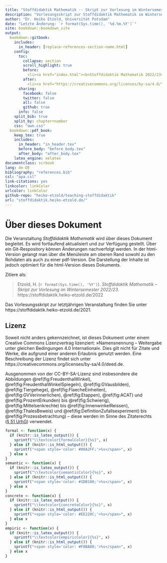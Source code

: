 ```yaml
---
title: "Stoffdidaktik Mathematik -- Skript zur Vorlesung im Wintersemester 2022/23"
description: "Vorlesungsskript zur Stoffdidaktik Mathematik im Wintersemester 2022/23 an der Universität Potsdam bei Dr. Heiko Etzold"
author: "Dr. Heiko Etzold, Universität Potsdam"
date: "Letzte Änderung: `r format(Sys.time(), '%d.%m.%Y')`"
site: bookdown::bookdown_site
output:
  bookdown::gitbook:
    includes:
      in_header: [replace-references-section-name.html]
    config:
      toc:
        collapse: section 
        scroll_highlight: true
        before: 
          <li><a href="index.html"><b>Stoffdidaktik Mathematik 2022/23</b></a></li>
        after:
          <li><a href="https://creativecommons.org/licenses/by-sa/4.0/" style="display:inline;"><img style="vertical-align:middle;" src="pictures/by-sa.png" height="20px"/></a>Heiko Etzold, 2023</li>
      sharing:
        facebook: false
        twitter: false
        all: false
        github: true
      info: false
    split_bib: true
    split_by: chapter+number
    css: "own.css"
  bookdown::pdf_book:
    keep_tex: true
    includes:
      in_header: "in_header.tex"
      before_body: "before_body.tex"
      after_body: "after_body.tex"
    latex_engine: xelatex
documentclass: scrbook
lang: de-DE
bibliography: "references.bib"
csl: "apa.csl"
link-citations: yes
linkcolor: linkColor
urlcolor: linkColor
github-repo: "heiko-etzold/teaching-stoffdidaktik"
url: "stoffdidaktik.heiko-etzold.de/"
---
```


# Über dieses Dokument {-}

Die Veranstaltung *Stoffdidaktik Mathematik* wird über dieses Dokument begleitet. Es wird fortlaufend aktualisiert und zur Verfügung gestellt. Über ein Git-Respository können Änderungen nachverfolgt werden. In der html-Version gelangt man über die Menüleiste am oberen Rand sowohl zu den Rohdaten als auch zu einer pdf-Version. Die Darstellung der Inhalte ist jedoch optimiert für die html-Version dieses Dokuments.

Zitiere als: 

<!-- > Etzold, H. (`r format(Sys.time(), '%Y')`). *Stoffdidaktik Mathematik -- Skript zur Vorlesung im Wintersemester 2022/23* (Version vom `r format(Sys.time(), '%d.%m.%Y')`). https://stoffdidaktik.heiko-etzold.de -->
> Etzold, H. (`r format(Sys.time(), '%Y')`). *Stoffdidaktik Mathematik -- Skript zur Vorlesung im Wintersemester 2022/23*. https://stoffdidaktik.heiko-etzold.de/2022


Das Vorlesungsskript zur letztjährigen Veranstaltung finden Sie unter https://stoffdidaktik.heiko-etzold.de/2021.


## Lizenz {.unnumbered .unlisted}
Soweit nicht anders gekennzeichnet, ist dieses Dokument unter einem Creative Commons Lizenzvertrag lizenziert: »Namensnennung – Weitergabe unter gleichen Bedingungen 4.0 International«. Dies gilt nicht für Zitate und Werke, die aufgrund einer anderen Erlaubnis genutzt werden.
Eine Beschreibung der Lizenz findet sich unter https://creativecommons.org/licenses/by-sa/4.0/deed.de.

Ausgenommen von der CC-BY-SA-Lizenz sind insbesondere die Abbildungen \@ref(fig:FreudenthalWinkel), \@ref(fig:FreudenthalWinkelSpiegeln), \@ref(fig:GVausbilden), \@ref(fig:Tiergehege), \@ref(fig:FlaecheEinheiten), \@ref(fig:GVVerinnerlichen), \@ref(fig:Etappen), \@ref(fig:ACAT) und \@ref(fig:ProzentErkunden) bis \@ref(fig:Schwierig), \@ref(fig:Mittelsenkrechte) bis \@ref(fig:InnenwinkelReissen), \@ref(fig:ThalesBeweis) und \@ref(fig:DefinitionZufallsexperiment) bis \@ref(fig:Prozessbetrachtung) -- diese werden im Sinne des Zitaterechts ([§ 51 UrhG](https://www.gesetze-im-internet.de/urhg/__51.html)) verwendet.


```r
formal <- function(x) {
  if (knitr::is_latex_output()) {
    sprintf("\\textcolor{formalColor}{%s}", x)
  } else if (knitr::is_html_output()) {
    sprintf("<span style='color: #00A2FF;'>%s</span>", x)
  } else x
}
semantic <- function(x) {
  if (knitr::is_latex_output()) {
    sprintf("\\textcolor{semanticColor}{%s}", x)
  } else if (knitr::is_html_output()) {
    sprintf("<span style='color: #1DB100;'>%s</span>", x)
  } else x
}
concrete <- function(x) {
  if (knitr::is_latex_output()) {
    sprintf("\\textcolor{concreteColor}{%s}", x)
  } else if (knitr::is_html_output()) {
    sprintf("<span style='color: #EE220C;'>%s</span>", x)
  } else x
}
empiric <- function(x) {
  if (knitr::is_latex_output()) {
    sprintf("\\textcolor{empiricColor}{%s}", x)
  } else if (knitr::is_html_output()) {
    sprintf("<span style='color: #F8BA00;'>%s</span>", x)
  } else x
}
```


